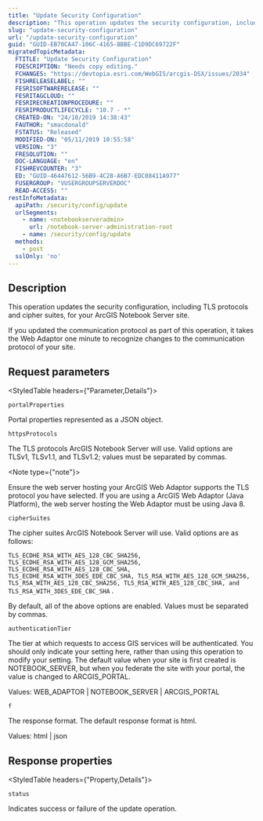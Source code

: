 ```yaml
---
title: "Update Security Configuration"
description: "This operation updates the security configuration, including TLS protocols and cipher suites, for your ArcGIS Notebook Server site."
slug: "update-security-configuration"
url: "/update-security-configuration"
guid: "GUID-EB70CA47-106C-4165-8BBE-C1D9DC69722F"
migratedTopicMetadata:
  FTITLE: "Update Security Configuration"
  FDESCRIPTION: "Needs copy editing."
  FCHANGES: "https://devtopia.esri.com/WebGIS/arcgis-DSX/issues/2034"
  FISHRELEASELABEL: ""
  FESRISOFTWARERELEASE: ""
  FESRITAGCLOUD: ""
  FESRIRECREATIONPROCEDURE: ""
  FESRIPRODUCTLIFECYCLE: "10.7 - *"
  CREATED-ON: "24/10/2019 14:38:43"
  FAUTHOR: "smacdonald"
  FSTATUS: "Released"
  MODIFIED-ON: "05/11/2019 10:55:58"
  VERSION: "3"
  FRESOLUTION: ""
  DOC-LANGUAGE: "en"
  FISHREVCOUNTER: "3"
  ED: "GUID-46447612-56B9-4C28-A6B7-EDC08411A977"
  FUSERGROUP: "VUSERGROUPSERVERDOC"
  READ-ACCESS: ""
restInfoMetadata:
  apiPath: /security/config/update
  urlSegments:
    - name: <notebookserveradmin>
      url: /notebook-server-administration-root
    - name: /security/config/update
  methods:
    - post
  sslOnly: 'no'
---
```


## Description

This operation updates the security configuration, including TLS protocols and cipher suites, for your ArcGIS Notebook Server site.

If you updated the communication protocol as part of this operation, it takes the Web Adaptor one minute to recognize changes to the communication protocol of your site.

##  Request parameters 

<StyledTable headers={"Parameter,Details"}>

<StyledTableRow>

<StyledTableCell cellStyle="markdown">

`portalProperties` 

</StyledTableCell>

<StyledTableCell cellStyle="markdown">

Portal properties represented as a JSON object.

</StyledTableCell>

</StyledTableRow>

<StyledTableRow>

<StyledTableCell cellStyle="markdown">

`httpsProtocols` 

</StyledTableCell>

<StyledTableCell cellStyle="markdown">

The TLS protocols ArcGIS Notebook Server will use. Valid options are TLSv1, TLSv1.1, and TLSv1.2; values must be separated by commas. 

<Note type={"note"}>

Ensure the web server hosting your ArcGIS Web Adaptor supports the TLS protocol you have selected. If you are using a ArcGIS Web Adaptor (Java Platform), the web server hosting the Web Adaptor must be using Java 8.

</Note>

</StyledTableCell>

</StyledTableRow>

<StyledTableRow>

<StyledTableCell cellStyle="markdown">

`cipherSuites` 

</StyledTableCell>

<StyledTableCell cellStyle="markdown">

The cipher suites ArcGIS Notebook Server will use. Valid options are as follows: 

`TLS_ECDHE_RSA_WITH_AES_128_CBC_SHA256, TLS_ECDHE_RSA_WITH_AES_128_GCM_SHA256, TLS_ECDHE_RSA_WITH_AES_128_CBC_SHA, TLS_ECDHE_RSA_WITH_3DES_EDE_CBC_SHA, TLS_RSA_WITH_AES_128_GCM_SHA256, TLS_RSA_WITH_AES_128_CBC_SHA256, TLS_RSA_WITH_AES_128_CBC_SHA, and TLS_RSA_WITH_3DES_EDE_CBC_SHA` . 

By default, all of the above options are enabled. Values must be separated by commas. 

</StyledTableCell>

</StyledTableRow>

<StyledTableRow>

<StyledTableCell cellStyle="markdown">

`authenticationTier` 

</StyledTableCell>

<StyledTableCell cellStyle="markdown">

The tier at which requests to access GIS services will be authenticated. You should only indicate your setting here, rather than using this operation to modify your setting. The default value when your site is first created is NOTEBOOK_SERVER, but when you federate the site with your portal, the value is changed to ARCGIS_PORTAL.

Values: WEB_ADAPTOR | NOTEBOOK_SERVER | ARCGIS_PORTAL

</StyledTableCell>

</StyledTableRow>

<StyledTableRow>

<StyledTableCell cellStyle="markdown">

`f` 

</StyledTableCell>

<StyledTableCell cellStyle="markdown">

The response format. The default response format is html.

Values: html | json

</StyledTableCell>

</StyledTableRow>

</StyledTable>

## Response properties

<StyledTable headers={"Property,Details"}>

<StyledTableRow>

<StyledTableCell cellStyle="markdown">

`status` 

</StyledTableCell>

<StyledTableCell cellStyle="markdown">

Indicates success or failure of the update operation.

</StyledTableCell>

</StyledTableRow>

</StyledTable>

